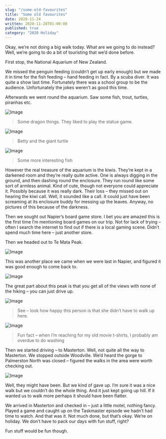 ```yaml
---
slug: "/some-old-favourites"
title: "Some old favourites"
date: 2020-11-24
written: 2020-11-28T01:00:00
published: true
category: "2020 Holiday"
---
```


Okay, we’re not doing a big walk today. What are we going to do instead? Well, we’re going to do a bit of touristing that we’d done before.

First stop, the National Aquarium of New Zealand.

We missed the penguin feeding (couldn’t get up early enough) but we made it in time for the fish feeding – hand feeding in fact. By a scuba diver. It was quite a show last time. Fortunately there was a school group to be the audience. Unfortunately the jokes weren’t as good this time.

Afterwards we went round the aquarium. Saw some fish, trout, turtles, piranhas etc.

![Image](img_20201124_102926-1.jpg)

> Some dragon things. They liked to play the statue game.

![Image](img_20201124_110657.jpg)

> Betty and the giant turtle

![Image](img_20201124_111313.jpg)

> Some more interesting fish

However the real treasure of the aquarium is the kiwis. They’re kept in a darkened room and they’re really quite active. One is always digging in the ground, and then dashing round the enclosure. They run round like some sort of armless animal. Kind of cute, though not everyone could appreciate it. Possibly because it was really dark. Their loss – they missed out on hearing the kiwi call. Well, it sounded like a call. It could just have been screaming at its enclosure buddy for messing up the leaves. Anyway, no pictures of this because of the darkness.

Then we sought out Napier’s board game store. I bet you are amazed this is the first time I’m mentioning board games on our trip. Not for lack of trying – often I search the internet to find out if there is a local gaming scene. Didn’t spend much time here – just another store.

Then we headed out to Te Mata Peak.

![Image](img_20201124_122447.jpg)

This was another place we came when we were last in Napier, and figured it was good enough to come back to.

![Image](img_20201124_121809.jpg)

The great part about this peak is that you get all of the views with none of the hiking – you can just drive up.

![Image](img_20201124_121826.jpg)

> See – look how happy this person is that she didn’t have to walk up here.

![Image](img_20201124_121922.jpg)

> Fun fact – when I’m reaching for my old movie t-shirts, I probably am overdue to do washing

Then we started driving – to Masterton. Well, not quite all the way to Masterton. We stopped outside Woodville. We’d heard the gorge to Palmerston North was closed – figured the walks in the area were worth checking out.

![Image](img_20201124_153530.jpg)

Well, they might have been. But we kind of gave up. I’m sure it was a nice walk but we couldn’t do the whole thing. And it just kept going up hill. If it wanted us to walk more perhaps it should have been flatter.

We arrived in Masterton and checked in – just a little motel, nothing fancy. Played a game and caught up on the Taskmaster episode we hadn’t had time to watch. And that was it. Not much done, but that’s okay. We’re on holiday. We don’t have to pack our days with fun stuff, right?

Fun stuff would be fun though.